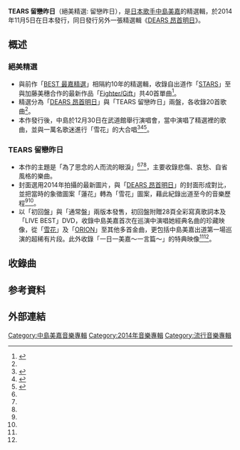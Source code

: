 {{Infobox Album |
| Name                  = TEARS 留戀昨日
| Type                  = [[精選輯|精選輯]]
| Cover                 = Tears_best.jpg
| Artist                = [[中島美嘉|中島美嘉]]
| Released              = 2014年11月5日
| Recorded              = 
| Genre                 = [[J-POP|J-POP]]
| Length                = Disc1:52:46<br />Disc2:51:24
| Label                 = 日本[[新力音樂|新力音樂]]
| Producer              = 
| Reviews               = 
| Chart position        = *週間最高順位4位（[[Oricon|Oricon]]）
*2014年11月間順位9位（Oricon）
| Certification         = *金唱片（[[日本唱片協會|日本唱片協會]]）
| Last album            = [[最美的收藏_～ALL_MY_COVERS～|最美的收藏 ～ALL MY COVERS～]]<br />（2014年）
| This album            = '''TEARS 留戀昨日''' <br /> [[DEARS_昂首明日|DEARS 昂首明日]]<br />（2014年）
| Next album            = 
{{Singles |
  | Name           = TEARS 留戀昨日
  | Type           = 精選輯
  | Single 1       = [[愛詞|愛詞]]
  | Single 1 date  = 2013年5月22日
  | Single 2       = [[Fighter/Gift|Fighter/Gift]]
  | Single 2 date  = 2014年6月4日
  }}
}}

'''TEARS 留戀昨日'''（絕美精選: 留戀昨日），是[[日本|日本]][[歌手|歌手]][[中島美嘉|中島美嘉]]的精選輯，於2014年11月5日在日本發行，同日發行另外一張精選輯《[[DEARS_昂首明日|DEARS 昂首明日]]》。

== 概述 ==
=== 絕美精選 ===
*與前作「[[BEST_最嘉精選|BEST 最嘉精選]]」相隔約10年的精選輯，收錄自出道作「[[STARS_(中島美嘉單曲)|STARS]]」至與加藤美穗合作的最新作品「[[Fighter/Gift|Fighter/Gift]]」共40首單曲<ref name="mika">{{cite web |url=http://www.sonymusic.co.jp/artist/MikaNakashima/discography/AICL-2762 |language=ja |title=DEARS【初回生産限定盤】 |publisher=sonymusic |date=2014-11-05 |accessdate=2014-11-05 |archive-date=2014-11-09 |archive-url=https://web.archive.org/web/20141109141243/http://www.sonymusic.co.jp/artist/MikaNakashima/discography/AICL-2762 |dead-url=no }}</ref>。
*精選分為「[[DEARS_昂首明日|DEARS 昂首明日]]」與「TEARS 留戀昨日」兩盤，各收錄20首歌曲<ref name="mika" />。
*本作發行後，中島於12月30日在武道館舉行演唱會，當中演唱了精選裡的歌曲，並與一萬名歌迷進行「雪花」的大合唱<ref name="man">{{cite web |url=http://www.musicman-net.com/artist/39407.html |language=ja |title=中島美嘉、10年ぶりベスト盤「DEARS」「TEARS」2作同時発売＆武道館イベント決定 |publisher=musicman |date=2014-09-02 |accessdate=2014-09-02 |archive-date=2014-11-29 |archive-url=https://web.archive.org/web/20141129044957/http://www.musicman-net.com/artist/39407.html |dead-url=no }}</ref><ref name="natalie">{{cite web |url=http://natalie.mu/music/news/125934 |language=ja |title=中島美嘉、シングル40曲網羅したベスト盤2枚 |publisher=natalie |date=2014-09-12 |accessdate=2014-09-12 |archive-date=2014-09-12 |archive-url=https://web.archive.org/web/20140912082838/http://natalie.mu/music/news/125934 |dead-url=no }}</ref><ref>{{cite web |url=http://www.musicman-net.com/artist/43162.html |language=ja |title=中島美嘉 武道館にて「雪の華」を1万人と大合唱、ファンに結婚報告も |publisher=musicman |date=2014-12-31 |accessdate=2014-12-31 |archive-date=2015-02-15 |archive-url=https://web.archive.org/web/20150215130028/http://www.musicman-net.com/artist/43162.html |dead-url=no }}</ref>。
=== TEARS 留戀昨日 ===
*本作的主題是「為了思念的人而流的眼淚」<ref name="mika" /><ref name="man" /><ref name="natalie" />，主要收錄悲傷、哀愁、自省風格的樂曲。
*封面選用2014年拍攝的最新圖片，與「[[DEARS_昂首明日|DEARS 昂首明日]]」的封面形成對比，並把當時的象徵圖案「蓮花」轉為「雪花」圖案，藉此紀錄出道至今的音樂歷程<ref name="man" /><ref name="natalie" />。
*以「初回盤」與「通常盤」兩版本發售，初回盤附贈28頁全彩寫真歌詞本及「LIVE BEST」DVD，收錄中島美嘉首次在巡演中演唱她經典名曲的珍藏映像，從「[[雪花_(單曲)|雪花]]」及「[[ORION_(中島美嘉單曲)|ORION]]」至其他多首金曲，更包括中島美嘉出道第一場巡演的超稀有片段。此外收錄「一日一美嘉～一言篇～」的特典映像<ref name="man" /><ref name="natalie" />。

== 收錄曲 ==
{{tracklist
| collapsed       = 
| headline        = CD1
| extra_column    = 編曲
| total_length    = 52:46

| title1          = [[雪花_(單曲)|雪花]]
| lyrics1         = Satomi
| music1          = 松本良喜
| extra1          = 松本良喜、村山達哉
| length1         = 5:41

| title2          =[[ORION_(中島美嘉單曲)|ORION]]
| lyrics2         =百田留衣
| music2          =百田留衣
| extra2          =百田留衣
| length2         =4:51

| title3          =[[Dear_(中島美嘉單曲)|Dear]]
| lyrics3         =杉山勝彦
| music3          =杉山勝彦
| extra3          =杉山勝彦、有木竜郎
| length3         =5:13

| title4          =[[櫻花紛飛時|櫻花紛飛時]]
| lyrics4         =川江美奈子
| music4          =川江美奈子
| extra4          =武部聰志
| length4         =4:57

| title5          =[[最美好的自己|最美好的自己]]
| lyrics5         =杉山勝彦
| music5          =杉山勝彦
| extra5          =杉山勝彦、小松原温子
| length5         =4:30

| title6          =[[看不見的星星|看不見的星星]]
| lyrics6         =長瀬弘樹
| music6          =長瀬弘樹
| extra6          =羽毛田丈史
| length6         =5:17

| title7          =[[ALWAYS|ALWAYS]]
| lyrics7         =百田留衣
| music7          =百田留衣
| extra7          =玉井健二、百田留衣、弦一徹
| length7         =5:13

| title8          =[[接吻_(中島美嘉單曲)|接吻]]
| lyrics8         =田島貴男
| music8          =田島貴男
| extra8          =森俊也
| length8         =6:04

| title9          =[[我愛你_(中島美嘉單曲)|我愛你]]
| lyrics9         =H
| music9          =H
| extra9          =新屋豐
| length9         =5:33

| title10          =[[真實的自我|真實的自我]]
| lyrics10         =RYOJI
| music10          =RYOJI
| extra10          =YANAGIMAN、後藤勇一郎
| length10         =5:22
}}
{{tracklist
| headline        = CD2
| extra_column    = 編曲
| total_length    = 51:24

| title1          = [[LEGEND_(中島美嘉單曲)|LEGEND]]
| lyrics1         = 中島美嘉
| music1          = 岡野泰也
| extra1          = COLDFEET
| length1         = 5:49

| title2          =[[SAKURA〜櫻花霧海〜|SAKURA〜櫻花霧海〜]]
| lyrics2         =MONA、長瀬弘樹
| music2          =長瀬弘樹
| extra2          =河野伸
| length2         =4:35

| title3          =[[Fighter/Gift|Fighter]]
| note3           =中島美嘉×加藤美穗
| lyrics3         =加藤美穗、中島美嘉
| music3          =加藤美穗
| extra3          =Tachytelic aka ☆Taku Takahashi and Mitsunori Ikeda (Tachytelic(R)Inc.)
| length3         =5:00

| title4          =[[SEVEN_(中島美嘉單曲)|SEVEN]]
| lyrics4         =中島美嘉
| music4          =Lori Fine
| extra4          =COLDFEET
| length4         =4:28

| title5          =[[一色|一色]]
| note5           =NANA starring MIKA NAKASHIMA
| lyrics5         =[[矢澤愛|矢澤愛]]
| music5          =[[TAKURO|TAKURO]]
| extra5          =TAKURO、佐久間正英
| length5         =5:20

| title6          =[[Helpless_Rain|Helpless Rain]]
| lyrics6         =Ochi Masato
| music6          =新屋豐
| extra6          =今井大介、河野伸
| length6         =5:24

| title7          =[[世界末日前|世界末日前]]
| lyrics7         =杉山勝彦
| music7          =杉山勝彦
| extra7          =河野伸
| length7         =4:29

| title8          =[[一個人_(中島美嘉單曲)|一個人]]
| lyrics8         =Satomi
| music8          =松本良喜
| extra8          =島健
| length8         =5:54

| title9          =[[愛詞|愛詞]]
| lyrics9         =[[中島美雪|中島美雪]]
| music9          =中島美雪
| extra9          =瀬尾一三
| length9         =5:41

| title10          =[[CRY_NO_MORE|CRY NO MORE]]
| lyrics10         =康珍化
| music10          =Lensei
| extra10          =河野伸
| length10         =4:38
}}
{{tracklist
| headline        = DVD「TEARS LIVE BEST」
| collapsed = yes

| title1          = 雪花
| note1           = MIKA NAKASHIMA concert tour 2004 LOVE FINAL

| title2          = ORION
| note2           = MIKA NAKASHIMA CONCERT TOUR 2009 TRUST OUR VOICE

| title3          = Dear
| note3           = MIKA NAKASHIMA CONCERT TOUR 2011 THE ONLY STAR

| title4          = 櫻花紛飛時
| note4           = MIKA NAKASHIMA LET'S MUSIC TOUR 2005

| title5          = 看不見的星星
| note5           = MIKA NAKASHIMA CONCERT TOUR 2007 YES MY JOY

| title6          = 我愛你
| note6           = Mika Nakashima The First Tour 2003

| title7          =  一日一美嘉～一言篇～
| note7           = 特典映像
}}

== 参考資料 == 
{{reflist}}

== 外部連結 ==
{{中島美嘉}}
[[Category:中島美嘉音樂專輯|Category:中島美嘉音樂專輯]]
[[Category:2014年音樂專輯|Category:2014年音樂專輯]]
[[Category:流行音樂專輯|Category:流行音樂專輯]]